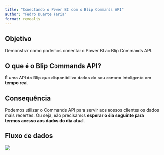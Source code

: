 ```yaml
---
title: "Conectando o Power BI com o Blip Commands API"
author: "Pedro Duarte Faria"
format: revealjs
---
```


## Objetivo

Demonstrar como podemos conectar o Power BI ao Blip Commands API.


## O que é o Blip Commands API?

É uma API do Blip que disponibiliza dados de seu contato inteligente em **tempo real**.


## Consequência

Podemos utilizar o Commands API para servir aos nossos clientes os dados mais recentes. Ou seja, não precisamos **esperar o dia seguinte para termos acesso aos dados do dia atual**.


## Fluxo de dados

![](Figuras/PowerPoint/fluxo-dados.png)








